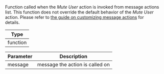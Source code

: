 Function called when the *Mute User* action is invoked from message actions list.
This function does not override the default behavior of the *Mute User* action.
Please refer to [the guide on customizing message actions](../../../../guides/message_actions_customization.mdx) for details.

| Type |
| - |
| function |

| Parameter | Description |
| - | - |
| message | message the action is called on |
